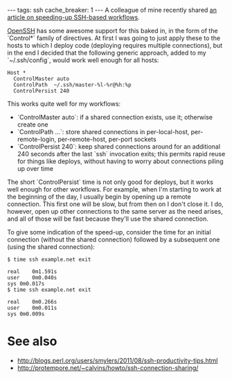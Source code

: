 ---
tags: ssh
cache_breaker: 1
---
A colleague of mine recently shared [http://blogs.perl.org/users/smylers/2011/08/ssh-productivity-tips.html an article on speeding-up SSH-based workflows].

[[OpenSSH]] has some awesome support for this baked in, in the form of the `Control*` family of directives. At first I was going to just apply these to the hosts to which I deploy code (deploying requires multiple connections), but in the end I decided that the following generic approach, added to my `~/.ssh/config`, would work well enough for all hosts:

<pre>Host *
  ControlMaster auto
  ControlPath  ~/.ssh/master-%l-%r@%h:%p
  ControlPersist 240</pre>

This works quite well for my workflows:

* `ControlMaster auto`: if a shared connection exists, use it; otherwise create one
* `ControlPath ...`: store shared connections in per-local-host, per-remote-login, per-remote-host, per-port sockets
* `ControlPersist 240`: keep shared connections around for an additional 240 seconds after the last `ssh` invocation exits; this permits rapid reuse for things like deploys, without having to worry about connections piling up over time

The short `ControlPersist` time is not only good for deploys, but it works well enough for other workflows. For example, when I'm starting to work at the beginning of the day, I usually begin by opening up a remote connection. This first one will be slow, but from then on I don't close it. I do, however, open up other connections to the same server as the need arises, and all of those will be fast because they'll use the shared connection.

To give some indication of the speed-up, consider the time for an initial connection (without the shared connection) followed by a subsequent one (using the shared connection):

<pre lang="shell">$ time ssh example.net exit

real	0m1.591s
user	0m0.040s
sys	0m0.017s
$ time ssh example.net exit

real	0m0.266s
user	0m0.011s
sys	0m0.009s</pre>

= See also =

* http://blogs.perl.org/users/smylers/2011/08/ssh-productivity-tips.html
* http://protempore.net/~calvins/howto/ssh-connection-sharing/
